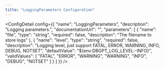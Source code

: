 ```yaml
---
title: "LoggingParameters Configuration"
---
```



<ConfigDetail config={{
  "name": "LoggingParameters",
  "description": "Logging parameters.",
  "documentationUrl": "",
  "parameters": [
    {
      "name": "file",
      "type": "string",
      "required": false,
      "description": "The filename to store logs"
    },
    {
      "name": "level",
      "type": "string",
      "required": false,
      "description": "Logging level, just support FATAL, ERROR, WARNING, INFO, DEBUG, NOTSET",
      "defaultValue": "${env:DBGPT_LOG_LEVEL:-INFO}",
      "validValues": [
        "FATAL",
        "ERROR",
        "WARNING",
        "WARNING",
        "INFO",
        "DEBUG",
        "NOTSET"
      ]
    }
  ]
}} />

